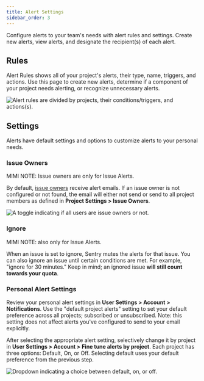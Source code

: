 ```yaml
---
title: Alert Settings
sidebar_order: 3
---
```


Configure alerts to your team's needs with alert rules and settings. Create new alerts, view alerts, and designate the recipient(s) of each alert.

## Rules

Alert Rules shows all of your project's alerts, their type, name, triggers, and actions. Use this page to create new alerts, determine if a component of your project needs alerting, or recognize unnecessary alerts.

![Alert rules are divided by projects, their conditions/triggers, and actions(s).](alert-listing.png)

## Settings

Alerts have default settings and options to customize alerts to your personal needs.

### Issue Owners

MIMI NOTE: Issue owners are only for Issue Alerts.

By default, [issue owners](/product/error-monitoring/issue-owners/) receive alert emails. If an issue owner is not configured or not found, the email will either not send or send to all project members as defined in **Project Settings > Issue Owners**.

![A toggle indicating if all users are issue owners or not.](issue_owners2.png)

### Ignore

MIMI NOTE: also only for Issue Alerts.

When an issue is set to ignore, Sentry mutes the alerts for that issue. You can also ignore an issue until certain conditions are met. For example, "ignore for 30 minutes." Keep in mind; an ignored issue **will still count towards your quota**.

### Personal Alert Settings

Review your personal alert settings in **User Settings > Account > Notifications**. Use the "default project alerts" setting to set your default preference across all projects; subscribed or unsubscribed. Note: this setting does not affect alerts you've configured to send to your email explicitly.

After selecting the appropriate alert setting, selectively change it by project in **User Settings > Account > Fine tune alerts by project**. Each project has three options: Default, On, or Off. Selecting default uses your default preference from the previous step.

![Dropdown indicating a choice between default, on, or off.](specific_project_alert.png)
